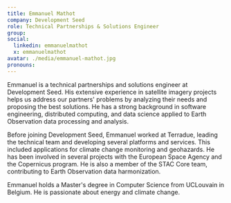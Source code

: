 ```yaml
---
title: Emmanuel Mathot
company: Development Seed
role: Technical Partnerships & Solutions Engineer
group:
social:
  linkedin: emmanuelmathot
  x: emmanuelmathot
avatar: ./media/emmanuel-mathot.jpg
pronouns: 
---
```

Emmanuel is a technical partnerships and solutions engineer at Development Seed. His extensive experience in satellite imagery projects helps us address our partners' problems by analyzing their needs and proposing the best solutions. He has a strong background in software engineering, distributed computing, and data science applied to Earth Observation data processing and analysis.

Before joining Development Seed, Emmanuel worked at Terradue, leading the technical team and developing several platforms and services. This included applications for climate change monitoring and geohazards. He has been involved in several projects with the European Space Agency and the Copernicus program. He is also a member of the STAC Core team, contributing to Earth Observation data harmonization.

Emmanuel holds a Master's degree in Computer Science from UCLouvain in Belgium. He is passionate about energy and climate change.